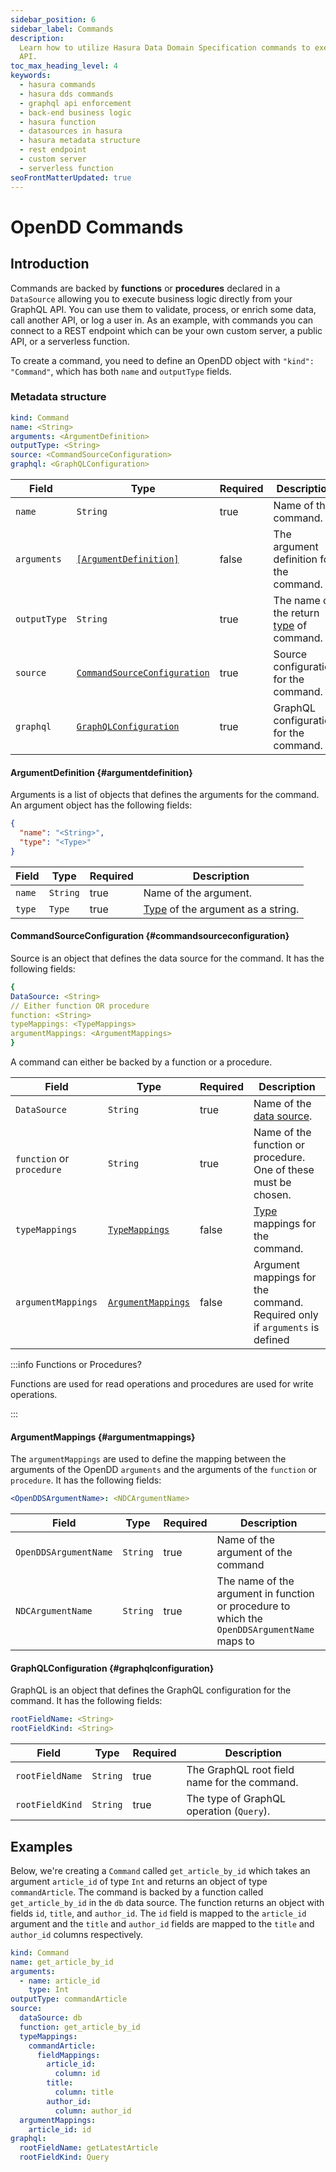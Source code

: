 ```yaml
---
sidebar_position: 6
sidebar_label: Commands
description:
  Learn how to utilize Hasura Data Domain Specification commands to execute business logic directly from your GraphQL
  API.
toc_max_heading_level: 4
keywords:
  - hasura commands
  - hasura dds commands
  - graphql api enforcement
  - back-end business logic
  - hasura function
  - datasources in hasura
  - hasura metadata structure
  - rest endpoint
  - custom server
  - serverless function
seoFrontMatterUpdated: true
---
```


# OpenDD Commands

## Introduction

Commands are backed by **functions** or **procedures** declared in a `DataSource` allowing you to execute business logic
directly from your GraphQL API. You can use them to validate, process, or enrich some data, call another API, or log a
user in. As an example, with commands you can connect to a REST endpoint which can be your own custom server, a public
API, or a serverless function.

To create a command, you need to define an OpenDD object with `"kind": "Command"`, which has both `name` and
`outputType` fields.

### Metadata structure

```yaml
kind: Command
name: <String>
arguments: <ArgumentDefinition>
outputType: <String>
source: <CommandSourceConfiguration>
graphql: <GraphQLConfiguration>
```

| Field        | Type                                                        | Required | Description                                            |
| ------------ | ----------------------------------------------------------- | -------- | ------------------------------------------------------ |
| `name`       | `String`                                                    | true     | Name of the command.                                   |
| `arguments`  | [`[ArgumentDefinition]`](#argumentdefinition)               | false    | The argument definition for the command.               |
| `outputType` | `String`                                                    | true     | The name of the return [type](./types.mdx) of command. |
| `source`     | [`CommandSourceConfiguration`](#commandsourceconfiguration) | true     | Source configuration for the command.                  |
| `graphql`    | [`GraphQLConfiguration`](#graphqlconfiguration)             | true     | GraphQL configuration for the command.                 |

#### ArgumentDefinition {#argumentdefinition}

Arguments is a list of objects that defines the arguments for the command. An argument object has the following fields:

```json
{
  "name": "<String>",
  "type": "<Type>"
}
```

| Field  | Type     | Required | Description                                      |
| ------ | -------- | -------- | ------------------------------------------------ |
| `name` | `String` | true     | Name of the argument.                            |
| `type` | `Type`   | true     | [Type](./types.mdx) of the argument as a string. |

#### CommandSourceConfiguration {#commandsourceconfiguration}

Source is an object that defines the data source for the command. It has the following fields:

```yaml
{
DataSource: <String>
// Either function OR procedure
function: <String>
typeMappings: <TypeMappings>
argumentMappings: <ArgumentMappings>
}
```

A command can either be backed by a function or a procedure.

| Field                     | Type                                               | Required | Description                                                                |
| ------------------------- | -------------------------------------------------- | -------- | -------------------------------------------------------------------------- |
| `DataSource`              | `String`                                           | true     | Name of the [data source](./data-sources.mdx).                             |
| `function` or `procedure` | `String`                                           | true     | Name of the function or procedure. One of these must be chosen.            |
| `typeMappings`            | [`TypeMappings`](./common-syntax.mdx#typemappings) | false    | [Type](./types.mdx) mappings for the command.                              |
| `argumentMappings`        | [`ArgumentMappings`](#argumentmappings)            | false    | Argument mappings for the command. Required only if `arguments` is defined |

:::info Functions or Procedures?

Functions are used for read operations and procedures are used for write operations.

:::

#### ArgumentMappings {#argumentmappings}

The `argumentMappings` are used to define the mapping between the arguments of the OpenDD `arguments` and the arguments
of the `function` or `procedure`. It has the following fields:

```yaml
<OpenDDSArgumentName>: <NDCArgumentName>
```

| Field                 | Type     | Required | Description                                                                                  |
| --------------------- | -------- | -------- | -------------------------------------------------------------------------------------------- |
| `OpenDDSArgumentName` | `String` | true     | Name of the argument of the command                                                          |
| `NDCArgumentName`     | `String` | true     | The name of the argument in function or procedure to which the `OpenDDSArgumentName` maps to |

#### GraphQLConfiguration {#graphqlconfiguration}

GraphQL is an object that defines the GraphQL configuration for the command. It has the following fields:

```yaml
rootFieldName: <String>
rootFieldKind: <String>
```

| Field           | Type     | Required | Description                                  |
| --------------- | -------- | -------- | -------------------------------------------- |
| `rootFieldName` | `String` | true     | The GraphQL root field name for the command. |
| `rootFieldKind` | `String` | true     | The type of GraphQL operation (`Query`).     |

## Examples

Below, we're creating a `Command` called `get_article_by_id` which takes an argument `article_id` of type `Int` and
returns an object of type `commandArticle`. The command is backed by a function called `get_article_by_id` in the `db`
data source. The function returns an object with fields `id`, `title`, and `author_id`. The `id` field is mapped to the
`article_id` argument and the `title` and `author_id` fields are mapped to the `title` and `author_id` columns
respectively.

```yaml
kind: Command
name: get_article_by_id
arguments:
  - name: article_id
    type: Int
outputType: commandArticle
source:
  dataSource: db
  function: get_article_by_id
  typeMappings:
    commandArticle:
      fieldMappings:
        article_id:
          column: id
        title:
          column: title
        author_id:
          column: author_id
  argumentMappings:
    article_id: id
graphql:
  rootFieldName: getLatestArticle
  rootFieldKind: Query
```
